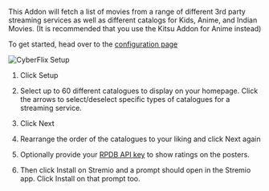 This Addon will fetch a list of movies from a range of different 3rd party streaming services as well as different catalogs for Kids, Anime, and Indian Movies.  (It is recommended that you use the Kitsu Addon for Anime instead)

To get started, head over to the [configuration page](https://cyberflix.elfhosted.com/) 

![CyberFlix Setup](../img/cyberflix_setup.png) 

1. Click Setup 
2. Select up to 60 different catalogues to display on your homepage. 
    Click the arrows to select/deselect specific types of catalogues for a streaming service.

3. Click Next
4. Rearrange the order of the catalogues to your liking and click Next again 
5. Optionally provide your [RPDB API key](faq#how-do-i-obtain-a-rpdb-api-key) to show ratings on the posters.
6. Then click Install on Stremio and a prompt should open in the Stremio app. Click Install on that prompt too.